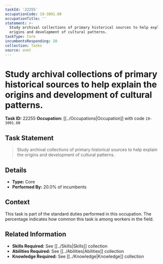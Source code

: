 ```yaml
---
taskId: '22255'
occupationCode: 19-3091.00
occupationTitle: ''
statement: >-
  Study archival collections of primary historical sources to help explain the
  origins and development of cultural patterns.
taskType: Core
incumbentsResponding: 20
collection: Tasks
source: onet
---
```

# Study archival collections of primary historical sources to help explain the origins and development of cultural patterns.

**Task ID:** 22255
**Occupation:** [[../Occupations|Occupation]] with code `19-3091.00`

## Task Statement

> Study archival collections of primary historical sources to help explain the origins and development of cultural patterns.

## Details

- **Type:** Core
- **Performed By:** 20.0% of incumbents

## Context

This task is part of the standard duties performed in this occupation. The percentage indicates how common this task is among workers in the field.

## Related Information

- **Skills Required:** See [[../Skills|Skills]] collection
- **Abilities Required:** See [[../Abilities|Abilities]] collection
- **Knowledge Required:** See [[../Knowledge|Knowledge]] collection
